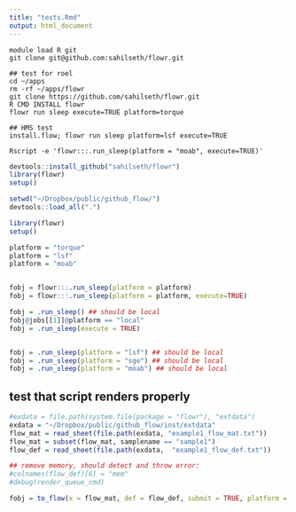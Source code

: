 ```yaml
---
title: "tests.Rmd"
output: html_document
---
```



```
module load R git
git clone git@github.com:sahilseth/flowr.git

## test for roel
cd ~/apps
rm -rf ~/apps/flowr
git clone https://github.com/sahilseth/flowr.git
R CMD INSTALL flowr
flowr run sleep execute=TRUE platform=torque

## HMS test
install.flow; flowr run sleep platform=lsf execute=TRUE

Rscript -e 'flowr:::.run_sleep(platform = "moab", execute=TRUE)'
```



```r
devtools::install_github("sahilseth/flowr")
library(flowr)
setup()
```


```r
setwd("~/Dropbox/public/github_flow/")
devtools::load_all(".")
```


```r
library(flowr)
setup()

platform = "torque"
platform = "lsf"
platform = "moab"


fobj = flowr:::.run_sleep(platform = platform)
fobj = flowr:::.run_sleep(platform = platform, execute=TRUE)

```


```r

fobj = .run_sleep() ## should be local
fobj@jobs[[1]]@platform == "local"
fobj = .run_sleep(execute = TRUE)


fobj = .run_sleep(platform = "lsf") ## should be local
fobj = .run_sleep(platform = "sge") ## should be local
fobj = .run_sleep(platform = "moab") ## should be local


```


## test that script renders properly
```r
#exdata = file.path(system.file(package = "flowr"), "extdata")
exdata = "~/Dropbox/public/github_flow/inst/extdata"
flow_mat = read_sheet(file.path(exdata, "example1_flow_mat.txt"))
flow_mat = subset(flow_mat, samplename == "sample1")
flow_def = read_sheet(file.path(exdata,  "example1_flow_def.txt"))

## remove memory, should detect and throw error:
#colnames(flow_def)[6] = "mem"
#debug(render_queue_cmd)

fobj = to_flow(x = flow_mat, def = flow_def, submit = TRUE, platform = "torque")




```


